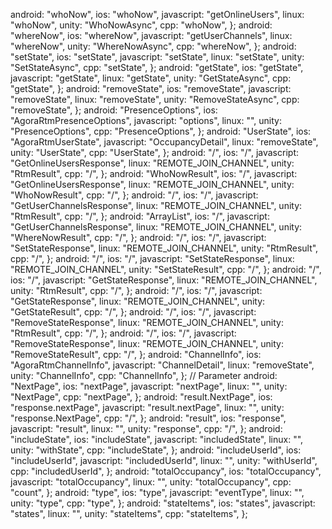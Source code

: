   android: "whoNow",
  ios: "whoNow",
  javascript: "getOnlineUsers",
  linux: "whoNow",
  unity: "WhoNowAsync",
  cpp: "whoNow",
};
  android: "whereNow",
  ios: "whereNow",
  javascript: "getUserChannels​",
  linux: "whereNow",
  unity: "WhereNowAsync",
  cpp: "whereNow",
};
  android: "setState",
  ios: "setState",
  javascript: "setState",
  linux: "setState",
  unity: "SetStateAsync",
  cpp: "setState",
};
  android: "getState",
  ios: "getState",
  javascript: "getState",
  linux: "getState",
  unity: "GetStateAsync",
  cpp: "getState",
};
  android: "removeState",
  ios: "removeState",
  javascript: "removeState",
  linux: "removeState",
  unity: "RemoveStateAsync",
  cpp: "removeState",
};
  android: "PresenceOptions",
  ios: "AgoraRtmPresenceOptions",
  javascript: "options",
  linux: "",
  unity: "PresenceOptions",
  cpp: "PresenceOptions",
};
  android: "UserState",
  ios: "AgoraRtmUserState",
  javascript: "OccupancyDetail",
  linux: "removeState",
  unity: "UserState",
  cpp: "UserState",
};
  android: "/",
  ios: "/",
  javascript: "GetOnlineUsersResponse",
  linux: "REMOTE_JOIN_CHANNEL",
  unity: "RtmResult<WhoNowResult>",
  cpp: "/",
};
  android: "WhoNowResult",
  ios: "/",
  javascript: "GetOnlineUsersResponse",
  linux: "REMOTE_JOIN_CHANNEL",
  unity: "WhoNowResult",
  cpp: "/",
};
  android: "/",
  ios: "/",
  javascript: "GetUserChannelsResponse",
  linux: "REMOTE_JOIN_CHANNEL",
  unity: "RtmResult<WhereNowResult>",
  cpp: "/",
};
  android: "ArrayList<ChannelInfo>",
  ios: "/",
  javascript: "GetUserChannelsResponse",
  linux: "REMOTE_JOIN_CHANNEL",
  unity: "WhereNowResult",
  cpp: "/",
};
  android: "/",
  ios: "/",
  javascript: "SetStateResponse",
  linux: "REMOTE_JOIN_CHANNEL",
  unity: "RtmResult<SetStateResult>",
  cpp: "/",
};
  android: "/",
  ios: "/",
  javascript: "SetStateResponse",
  linux: "REMOTE_JOIN_CHANNEL",
  unity: "SetStateResult",
  cpp: "/",
};
  android: "/",
  ios: "/",
  javascript: "GetStateResponse",
  linux: "REMOTE_JOIN_CHANNEL",
  unity: "RtmResult<GetStateResult>",
  cpp: "/",
};
  android: "/",
  ios: "/",
  javascript: "GetStateResponse",
  linux: "REMOTE_JOIN_CHANNEL",
  unity: "GetStateResult",
  cpp: "/",
};
  android: "/",
  ios: "/",
  javascript: "RemoveStateResponse",
  linux: "REMOTE_JOIN_CHANNEL",
  unity: "RtmResult<RemoveStateResult>",
  cpp: "/",
};
  android: "/",
  ios: "/",
  javascript: "RemoveStateResponse",
  linux: "REMOTE_JOIN_CHANNEL",
  unity: "RemoveStateResult",
  cpp: "/",
};
  android: "ChannelInfo",
  ios: "AgoraRtmChannelInfo",
  javascript: "ChannelDetail",
  linux: "removeState",
  unity: "ChannelInfo",
  cpp: "ChannelInfo",
};
// Parameter
  android: "NextPage",
  ios: "nextPage",
  javascript: "nextPage",
  linux: "",
  unity: "NextPage",
  cpp: "nextPage",
};
  android: "result.NextPage",
  ios: "response.nextPage",
  javascript: "result.nextPage",
  linux: "",
  unity: "response.NextPage",
  cpp: "/",
};
  android: "result",
  ios: "response",
  javascript: "result",
  linux: "",
  unity: "response",
  cpp: "/",
};
  android: "includeState",
  ios: "includeState",
  javascript: "includedState",
  linux: "",
  unity: "withState",
  cpp: "includeState",
};
  android: "includeUserId",
  ios: "includeUserId",
  javascript: "includedUserId",
  linux: "",
  unity: "withUserId",
  cpp: "includedUserId",
};
  android: "totalOccupancy",
  ios: "totalOccupancy",
  javascript: "totalOccupancy",
  linux: "",
  unity: "totalOccupancy",
  cpp: "count",
};
  android: "type",
  ios: "type",
  javascript: "eventType",
  linux: "",
  unity: "type",
  cpp: "type",
};
  android: "stateItems",
  ios: "states",
  javascript: "states",
  linux: "",
  unity: "stateItems",
  cpp: "stateItems",
};